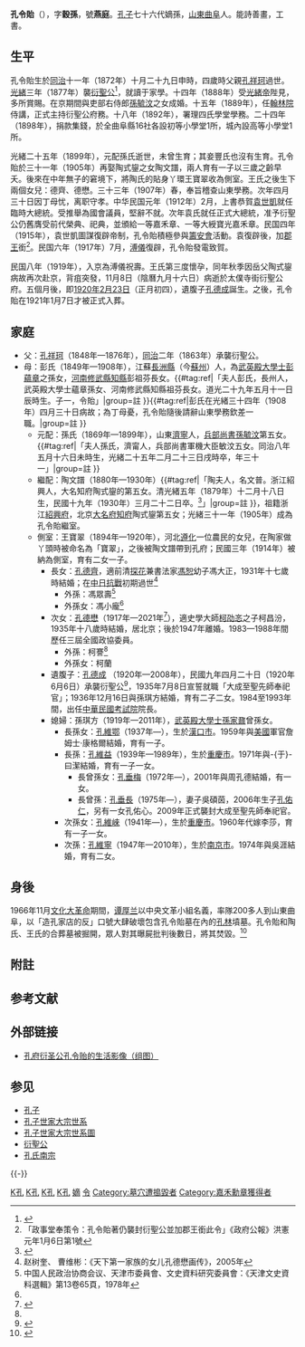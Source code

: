 {{Infobox_officeholder
| name = 孔令貽
| image name =Bundesarchiv Bild 146-1980-111-72, China, Tsingtau, Herzog und Herzogin Kungfutse.jpg
| caption = <small>孔令贻（右二）与胶澳总督[[都沛禄|都沛禄]]（右一）在[[青岛火车站|青岛火车站]]</small>
| width =300px
| now =孔子第七十六世嫡長孫
| period =
| Sex = 男
| date of birth = [[清朝|清]][[同治|同治]]十一年十月二十九日申時<br>{{birth date|1872|11|29}}
| date of death = {{Death date and age|1919|11|8|1872|11|29}}
| different name = 穀孫（字）<br>燕庭（號）
| Native place =[[山東省|山東省]][[兖州府|兖州府]][[曲阜縣|曲阜縣]]<br>（今[[山東省|山東省]][[曲阜市|曲阜市]]）
| party = -
| place of death = {{ROC-1912}}[[京兆地方|京兆地方]]
| place of birth = {{QING}}[[山東省_(清)|山東省]][[曲阜縣|曲阜縣]]
| spouse = [[正室|正室]]：孫氏([[元配|元配]])、陶文譜([[繼室|繼室]])<br>[[側室|側室]]：豐氏、王寶翠
| educate = 
| past = 
* 衍聖公 <span style="color: blue;">(1876年-1919年)</span>
| relatives = 
[[孔子|孔子]] (遠祖)<br>
[[孔慶鎔|孔慶鎔]] (曾祖父)<br>
[[孔繁灝|孔繁灝]] (祖父)<br>
[[孔祥珂|孔祥珂]] (父)<br>
[[孔德成|孔德成]] (子)
}}
'''孔令貽'''（{{bd|1872年|11月29日|1919年|11月8日|catIdx=K,孔令贻}}），字'''穀孫'''，號'''燕庭'''。[[孔子|孔子]]七十六代嫡孫，[[山東|山東]][[曲阜|曲阜]]人。能詩善畫，工書。

== 生平 ==
孔令貽生於[[同治|同治]]十一年（1872年）十月二十九日申時{{r|jp|page1=14}}，四歲時父親[[孔祥珂|孔祥珂]]過世。[[光緒|光緒]]三年（1877年）襲[[衍聖公|衍聖公]]<ref>{{cite book |editor=山东省地方史志编纂委员会 |title=《山东省志·孔子故里志》第71卷 |date=1994 |publisher=[[中華書局有限公司|中華書局]]出版社 |isbn=7101013791 |page=194}}</ref>，就讀于家學。十四年（1888年）受[[光緒帝|光緒帝]]陛見，多所賞賜。在京期間與吏部右侍郎[[孫毓汶|孫毓汶]]之女成婚。十五年（1889年），任[[翰林院|翰林院]]侍講，正式主持衍聖公府務。十八年（1892年），署理四氏學堂學務。二十四年（1898年），捐款集錢，於全曲阜縣16社各設初等小學堂1所，城內設高等小學堂1所。

光緒二十五年（1899年），元配孫氏逝世，未曾生育；其妾豐氏也沒有生育。孔令貽於三十一年（1905年）再娶陶式鋆之女陶文譜，兩人育有一子以三歲之齡早夭{{r|dm2000-01|page1=295}}。後來在中年無子的窘境下，將陶氏的貼身丫環王寶翠收為側室。王氏之後生下兩個女兒：德齊、德懋{{r|K2013|page1=38-39}}。三十三年（1907年）春，奉旨稽查山東學務。次年四月三十日因丁母忧，离职守孝{{r|dm1999-09|page1=109}}。中华民国元年（1912年）2月，上書恭賀[[袁世凱|袁世凱]]就任臨時大總統。受推舉為國會議員，堅辭不就。次年袁氏就任正式大總統，准予衍聖公仍舊膺受前代榮典、祀典，並頒給一等嘉禾章、一等大綬寶光嘉禾章。民国四年（1915年），袁世凱圖謀復辟帝制，孔令貽積極參與[[籌安會|籌安會]]活動。袁復辟後，加[[郡王|郡王]]銜<ref>「政事堂奉策令：孔令貽著仍襲封衍聖公並加郡王銜此令」《政府公報》洪憲元年1月6日第1號</ref>。民国六年（1917年）7月，[[溥儀|溥儀]]復辟，孔令貽發電致賀。

民国八年（1919年），入京為溥儀祝壽。王氏第三度懷孕，同年秋季因岳父陶式鋆病故再次赴京，背疽突發，11月8日（陰曆九月十六日）病逝於太僕寺街衍聖公府。五個月後，即[[1920年|1920年]][[2月23日|2月23日]]（正月初四），遺腹子[[孔德成|孔德成]]誕生{{r|K2013|page1=41-42}}。之後，孔令貽在1921年1月7日才被正式入葬。{{r|dm1999-09|page1=342}}

==家庭==
*父：[[孔祥珂|孔祥珂]]（1848年—1876年），[[同治|同治]]二年（1863年）承襲衍聖公。{{r|gb1936|page1=19}}
*母：彭氏（1849年—1908年），江蘇[[長洲縣|長洲縣]]（今[[蘇州|蘇州]]）人，為[[武英殿大學士|武英殿大學士]][[彭蘊章|彭蘊章]]之孫女，[[河南|河南]][[修武縣|修武縣]][[知縣|知縣]]彭祖芬長女。{{r|jp|page1=14}}{{#tag:ref|「夫人彭氏，長州人，武英殿大學士蘊章孫女、河南修武縣知縣祖芬長女。道光二十九年五月十一日辰時生。子一，令貽」|group=註 }}{{#tag:ref|彭氏在光緒三十四年（1908年）四月三十日病故；為丁母憂，孔令貽隨後請辭山東學務欽差一職。{{r|dm1999-09|page1=109}}|group=註 }}
**元配：孫氏（1869年—1899年），山東[[濟寧|濟寧]]人，[[兵部尚書|兵部尚書]][[孫毓汶|孫毓汶]]第五女。{{#tag:ref|「夫人孫氏，濟甯人，兵部尚書軍機大臣敏汶五女。同治八年五月十六日未時生，光緒二十五年二月二十三日戌時卒，年三十一」{{r|gb1936|page1=19}}|group=註 }}
**繼配：陶文譜（1880年—1930年）{{#tag:ref|「陶夫人，名文普。浙江紹興人，大名知府陶式鋆的第五女。清光緒五年（1879年）十二月十八日生，民國十九年（1930年）三月二十二日卒。<ref>{{cite news |author1=郭兆东、魏欣恬、孟继新 |title=清代孔府内宅女主人的画像 |url=http://www.jn001.com/paperwb/attachment/201905/31/8fb2ba35-10c1-4935-9cd8-841d258f35c1.pdf |accessdate=2020-11-27 |work=濟寧晚報 |date=2019-05-31 |archive-date=2020-11-27 |archive-url=https://web.archive.org/web/20201127081739/http://www.jn001.com/paperwb/attachment/201905/31/8fb2ba35-10c1-4935-9cd8-841d258f35c1.pdf |dead-url=no }}</ref>」|group=註 }}{{r|dm1999-09}}，祖籍浙江[[紹興府|紹興府]]，北京[[大名府|大名府]][[知府|知府]]陶式鋆第五女；光緒三十一年（1905年）成為孔令貽繼室{{r|dm1999-2|page1=342}}。
**側室：王寶翠（1894年—1920年），河北[[遵化市|遵化]]一位農民的女兒，在陶家做丫頭時被命名為「寶翠」，之後被陶文譜帶到孔府{{r|dm1999-2|page1=342}}；民國三年（1914年）被納為側室{{r|dm2000-01|page1=295}}，育有二女一子。
***長女：[[孔德齊|孔德齊]]，適前清[[探花|探花]]兼書法家[[馮恕|馮恕]]幼子馮大正，1931年十七歲時結婚；在[[中國抗日戰爭|中日抗戰]]初期過世{{r|K2013|page1=84-86}}<ref>赵树奎、 曹维彬：《天下第一家族的女儿孔德懋画传》，2005年</ref>
****外孫：馮眾壽<ref name="Tz1978">中国人民政治协商会议、天津市委員會、文史資料研究委員會：《天津文史資料選輯》第13卷65頁，1978年</ref>
****外孫女：馮小龐<ref name="Tz1978" />
***次女：[[孔德懋|孔德懋]]（1917年—2021年<ref>{{cite news|url=https://www.cqcb.com/headline/2021-11-15/4606293_pc.html|title=孔子第七十七代嫡孙女孔德懋逝世，享年105岁|publisher=澎湃新闻|date=2021-11-15|accessdate=2021-11-17|archive-date=2021-11-16|archive-url=https://web.archive.org/web/20211116170044/https://www.cqcb.com/headline/2021-11-15/4606293_pc.html}}</ref>），適史學大師[[柯劭忞|柯劭忞]]之子柯昌汾，1935年十八歲時結婚，居北京；後於1947年離婚{{r|K2013|page1=85-86}}。1983—1988年間歷任三屆全國政協委員。
****外孫：柯謇<ref name="Tz1978" />
****外孫女：柯蘭
***遺腹子：[[孔德成|孔德成]] （1920年—2008年），民國九年四月二十日（1920年6月6日）承襲衍聖公<ref>{{cite book |author1=李鵬程 |coauthors=王厚香 |title=天下第一家: 孔子家族的歷史變遷 |date=2004-08-01 |publisher=經濟日報出版社 |isbn=7801801229}}</ref>，1935年7月8日宣誓就職「大成至聖先師奉祀官」；1936年12月16日與孫琪方結婚{{r|K2013|page1=94, 99}}，育有二子二女。1984至1993年間，出任[[中華民國考試院|中華民國考試院]]院長。
***媳婦：孫琪方（1919年—2011年），[[武英殿大學士|武英殿大學士]][[孫家鼐|孫家鼐]]曾孫女。
****長孫女：[[孔維鄂|孔維鄂]]（1937年—），生於[[漢口市|漢口市]]。1959年與[[美國|美國]]軍官詹姆士·康格爾結婚，育有一子。
****長孫：[[孔維益|孔維益]]（1939年—1989年），生於[[重慶市|重慶市]]。1971年與-{于}-曰潔結婚，育有一子一女。
*****長曾孫女：[[孔垂梅|孔垂梅]]（1972年—），2001年與周孔德結婚，有一女。
*****長曾孫：[[孔垂長|孔垂長]]（1975年—），妻子吳碩茵，2006年生子[[孔佑仁|孔佑仁]]，另有一女孔佑心。2009年正式襲封大成至聖先師奉祀官。
****次孫女：[[孔維崍|孔維崍]]（1941年—），生於[[重慶市|重慶市]]。1960年代嫁李莎，育有一子一女。
****次孫：[[孔維寧|孔維寧]]（1947年—2010年），生於[[南京市|南京市]]。1974年與吳涯結婚，育有二女。

== 身後 ==
1966年11月[[文化大革命|文化大革命]]期間，[[谭厚兰|谭厚兰]]以中央文革小組名義，率隊200多人到山東曲阜，以「造孔家店的反」口號大肆破壞包含孔令貽墓在內的[[孔林|孔林]]墳墓。孔令貽和陶氏、王氏的合葬墓被掘開，眾人對其曝屍批判後數日，將其焚毀。<ref>{{cite news |title=文革中红卫兵砸毁曲阜孔子故居全过程 |url=http://news.ifeng.com/history/1/jishi/200903/0325_2663_1076307.shtml |publisher=凤凰网历史综合 |date=2009-03-25 |accessdate=2014-06-23 |archive-date=2013-10-25 |archive-url=https://web.archive.org/web/20131025084345/http://news.ifeng.com/history/1/jishi/200903/0325_2663_1076307.shtml |dead-url=no }}</ref>

==附註==
{{Reflist|2|group=註}}

== 参考文献 ==
{{Reflist|2
|refs=
<ref name=jp>{{cite web |title=《孔氏大宗支譜》 |url=https://www.familysearch.org/search/catalog/1089730 |website=[[FamilySearch|FamilySearch]] |access-date=2020-11-17 |archive-date=2021-01-10 |archive-url=https://web.archive.org/web/20210110113003/https://www.familysearch.org/search/catalog/1089730 |dead-url=no }}</ref>
<ref name="dm1999-09">{{cite book |author1=高建軍 |editor=孔德懋 |title=《孔子家族全書》家規禮儀 |date=1999-09 |location=[[遼海出版社|遼海出版社]] |isbn=7806491376}}</ref>
<ref name="dm2000-01">{{cite book |author1=劉厚琴 |editor=孔德懋 |title=《孔子家族全書》家族春秋 |date=1999-09 |location=[[遼海出版社|遼海出版社]] |isbn=7806491376}}</ref>
<ref name="dm1999-2">{{cite book |author1=李景明 |editor=孔德懋 |title=《孔子家族全書》家族世系 |date=1999-09 |location=[[遼海出版社|遼海出版社]] |isbn=7806491376}}</ref>
<ref name="K2013">{{cite book |author1=汪士淳 |title=儒者行：孔德成先生傳 |date=2013-10-24 |publisher=[[聯經出版|聯經出版]]公司 |isbn=9789570842760}}</ref>
<ref name=gb1936>{{cite web |title=《曲阜孔氏漁村公派譜》（곡부공씨 어촌공파보），1936年版；孔子年譜 |url=https://www.familysearch.org/ark:/61903/3:1:3QS7-L979-59Q9-K?i=93&cc=1398522 |website=[[FamilySearch|FamilySearch]]}}</ref>
}}

== 外部链接 ==
* [https://web.archive.org/web/20140301055724/http://blog.sina.com.cn/s/blog_4a4e3be401008zfe.html 孔府衍圣公孔令贻的生活影像（组图）]

==参见==
*[[孔子|孔子]]
*[[孔子世家大宗世系|孔子世家大宗世系]]
*[[孔子世家大宗世系圖|孔子世家大宗世系圖]]
*[[衍聖公|衍聖公]]
*[[孔氏南宗|孔氏南宗]]

{{-}}
{{start box}}
{{s-before|父[[孔祥珂|孔祥珂]]}}
{{s-title|[[衍聖公|衍聖公]]<small><br>第卅一代|1877年—1919年}}
{{s-after|子[[孔德成|孔德成]]}}
{{end box}}
{{衍圣公}}
[[Category:立憲運動人物|K孔]]
[[Category:中華民國大陸時期政治人物|K孔]]
[[Category:清朝衍聖公|K孔]]
[[Category:曲阜人|K孔]]
[[Category:孔子七十六代孫|嫡]]
[[Category:孔姓|令]]
[[Category:墓穴遭搗毀者|Category:墓穴遭搗毀者]]
[[Category:嘉禾勳章獲得者|Category:嘉禾勳章獲得者]]
